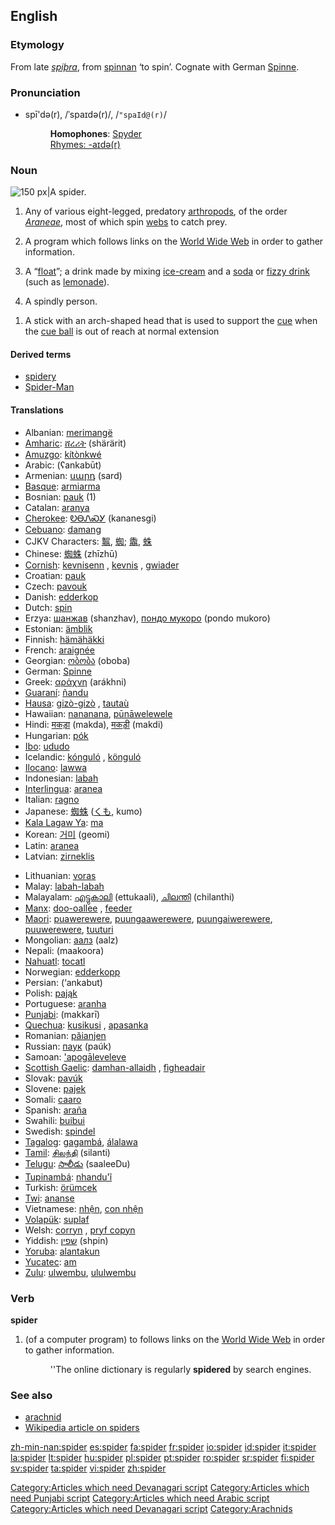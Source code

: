 {{wikipedia|Spider (disambiguation)}}
==English==

===Etymology===
From late {{OE.}} ''[[spiþra]]'', from [[spinnan]] ‘to spin’. Cognate with German [[Spinne]].

===Pronunciation===
*spī'də(r), /ˈspaɪdə(r)/, /<tt>"spaId@(r)</tt>/
*:'''Homophones''': [[Spyder]]<!-- various sports cars [proper noun?] -->
*:[[Rhymes:English:-aɪdə(r)|Rhymes: -aɪdə(r)]]

===Noun===
{{wikipedia}}
[[Image:Brachypelma edit.jpg|thumb|right|150 px|A spider.]]
{{en-noun}}

# Any of various eight-legged, predatory [[arthropod]]s, of the order ''[[Araneae]]'', most of which spin [[web]]s to catch prey.
# {{italbrac|Internet}} A program which follows links on the [[World Wide Web]] in order to gather information.
# {{italbrac|Chiefly Australian}} A “[[float]]”; a drink made by mixing [[ice-cream]] and a [[soda]] or [[fizzy drink]] (such as [[lemonade]]).
# {{italbrac|slang}} A spindly person.
{{rfc|surely this sense applies just as much to pool and possibly billiards}}
# {{snooker}} A stick with an arch-shaped head that is used to support the [[cue]] when the [[cue ball]] is out of reach at normal extension

====Derived terms====
*[[spidery]]
*[[Spider-Man]]

====Translations====

{{trans-top|arthropod}}
*Albanian: [[merimangë]] {{f}}
*[[Amharic]]: [[ሸረሪት]] (shärärit)
*[[Amuzgo]]: [[kítònkwé]]
*Arabic: {{ARchar|[[عنكبوت]]}} (ʕankabūt) {{m}}
*Armenian: [[սարդ]] (sard)
*[[Basque]]: [[armiarma]]
*Bosnian: [[pauk]] {{m}} (1)
*Catalan: [[aranya]] {{f}}
*[[Cherokee]]: [[ᎧᎾᏁᏍᎩ]] (kananesgi)
*[[Cebuano]]: [[damang]]
*CJKV Characters: [[鼅]], [[蜘]]; [[鼄]], [[蛛]]<!-- commas separate different forms of same character; semicolons separate unrelated characters -->
*Chinese: [[蜘蛛]] (zhīzhū)
*[[Cornish]]: [[kevnisenn]] {{f}}, [[kevnis]] {{m}}, [[gwiader]] {{m}}
*Croatian: [[pauk]] {{m}}
*Czech: [[pavouk]] {{m}}
*Danish: [[edderkop]] {{m}}
*Dutch: [[spin#Dutch|spin]] {{m}}
*Erzya: [[шанжав]] (shanzhav), [[пондо мукоро]] (pondo mukoro)
*Estonian: [[ämblik]]
*Finnish: [[hämähäkki]]
*French: [[araignée]] {{f}}
*Georgian: [[ობობა]] (oboba)
*German: [[Spinne]] {{f}}
*Greek: [[αράχνη]] (arákhni) {{f}}
*[[Guaraní]]: [[ñandu]]
*[[Hausa]]: [[gizò-gizò]] {{m}}, [[tautaù]] {{m}}
*Hawaiian: [[nananana]], [[pūnāwelewele]]
*Hindi: [[मकड़ा]] (makda), [[मकड़ी]] (makdi) <!--The d is really a retroflex flap /ɽə/ -->
*Hungarian: [[pók]]
*[[Ibo]]: [[ududo]]
*Icelandic: [[kónguló]] {{f}}, [[könguló]] {{f}}
*[[Ilocano]]: [[lawwa]]
*Indonesian: [[labah]]
*[[Interlingua]]: [[aranea]]
*Italian: [[ragno]] {{m}}
*Japanese: [[蜘蛛]] ([[くも]], kumo)
*[[Kala Lagaw Ya]]: [[ma]]
*Korean: [[거미]] (geomi)
*Latin: [[aranea]] {{f}}
*Latvian: [[zirneklis]] {{g|Latvian}}
{{trans-mid}}
*Lithuanian: [[voras]] {{m}}
*Malay: [[labah-labah]]
*Malayalam: [[എട്ടുകാലി]] (ettukaali), [[ചിലന്തി]] (chilanthi)
*[[Manx]]: [[doo-oallee]] {{f}}, [[feeder]] {{m}}
*[[Maori]]: [[puawerewere]], [[puungaawerewere]], [[puungaiwerewere]], [[puuwerewere]], [[tuuturi]]
*Mongolian: [[аалз]] (aalz)
*Nepali: (maakoora)
*[[Nahuatl]]: [[tocatl]]
*Norwegian: [[edderkopp]] {{m}}
*Persian: {{FAchar|[[عنکبوت]]}} (‘ankabut)
*Polish: [[pająk]] {{m}}
*Portuguese: [[aranha]] {{f}}
*[[Punjabi]]: (makkarī)
*[[Quechua]]: [[kusikusi]] {{italbrac|small}}, [[apasanka]] {{italbrac|big}}
*Romanian: [[păianjen]] {{m}}
*Russian: [[паук]] (paúk) {{m}}
*Samoan: [['apogāleveleve]]
*[[Scottish Gaelic]]: [[damhan-allaidh]] {{m}}, [[fìgheadair]] {{m}}
*Slovak: [[pavúk]] {{m}}
*Slovene: [[pajek]] {{m}}
*Somali: [[caaro]]
*Spanish: [[araña]] {{f}}
*Swahili: [[buibui]]
*Swedish: [[spindel]] {{c}}
*[[Tagalog]]: [[gagambá]], [[álalawa]]
*[[Tamil]]: [[சிலந்தி]] (silanti)
*[[Telugu]]: [[సాలీడు]] (saaleeDu)
*[[Tupinambá]]: [[nhandu'ĩ]]
*Turkish: [[örümcek]]
*[[Twi]]: [[ananse]]
*Vietnamese: [[nhện]], [[con nhện]]
*[[Volapük]]: [[suplaf]]
*Welsh: [[corryn]] {{m}}, [[pryf copyn]] {{m}}
*Yiddish: [[שפין]] (shpin) {{f}}
*[[Yoruba]]: [[alantakun]]
*[[Yucatec]]: [[am]]
*[[Zulu]]: [[ulwembu]], [[ululwembu]]
{{trans-bottom}}

{{trans-top|computer program}}
{{trans-mid}}
{{trans-bottom}}

{{trans-top|drink}}
{{trans-mid}}
{{trans-bottom}}

{{trans-top|slang: a spindly person}}
{{trans-mid}}
{{trans-bottom}}

{{trans-top|Snooker spider}}
{{trans-mid}}
{{trans-bottom}}

===Verb===
'''spider'''

# {{internet}} (of a computer program) to follows links on the [[World Wide Web]] in order to gather information.
#: ''The online dictionary is regularly '''spidered''' by search engines.

===See also===
*[[arachnid]]
*[[w:spider|Wikipedia article on spiders]]

[[Category:Articles which need Devanagari script]]
[[Category:Articles which need Punjabi script]]
[[Category:Articles which need Arabic script]]
[[Category:Articles which need Devanagari script]]
[[Category:Arachnids]]

[[zh-min-nan:spider]]
[[es:spider]]
[[fa:spider]]
[[fr:spider]]
[[io:spider]]
[[id:spider]]
[[it:spider]]
[[la:spider]]
[[lt:spider]]
[[hu:spider]]
[[pl:spider]]
[[pt:spider]]
[[ro:spider]]
[[sr:spider]]
[[fi:spider]]
[[sv:spider]]
[[ta:spider]]
[[vi:spider]]
[[zh:spider]]